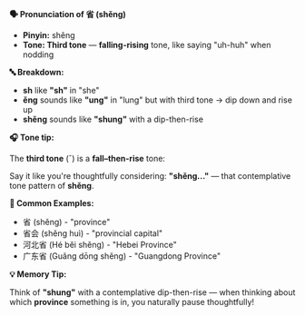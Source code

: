 **🗣️ Pronunciation of 省 (shěng)**

- **Pinyin:** shěng
- **Tone: Third tone** — **falling-rising** tone, like saying "uh-huh" when nodding

**🔤 Breakdown:**

- **sh** like **"sh"** in "she"
- **ěng** sounds like **"ung"** in "lung" but with third tone → dip down and rise up
- **shěng** sounds like **"shung"** with a dip-then-rise

**🎧 Tone tip:**

The **third tone** (ˇ) is a **fall–then-rise** tone:

Say it like you're thoughtfully considering: **"shěng..."** — that contemplative tone pattern of
**shěng**.

**📝 Common Examples:**

- 省 (shěng) - "province"
- 省会 (shěng huì) - "provincial capital"
- 河北省 (Hé běi shěng) - "Hebei Province"
- 广东省 (Guǎng dōng shěng) - "Guangdong Province"

**💡 Memory Tip:**

Think of **"shung"** with a contemplative dip-then-rise — when thinking about which **province**
something is in, you naturally pause thoughtfully!

